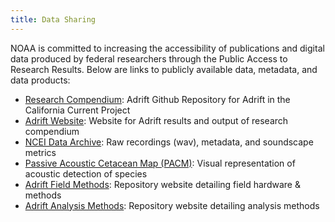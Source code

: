 ```yaml
---
title: Data Sharing 
---
```


NOAA is committed to increasing the accessibility of publications and digital data produced by federal researchers through the Public Access to Research Results. Below are links to publicly available data, metadata, and data products:

-   [Research Compendium](https://github.com/SAEL-SWFSC/Adrift): Adrift Github Repository for Adrift in the California Current Project
-   [Adrift Website](https://sael-swfsc.github.io/Adrift/): Website for Adrift results and output of research compendium
-   [NCEI Data Archive](https://data.noaa.gov/metaview/page?xml=NOAA/NESDIS/NGDC/MGG/passive_acoustic//iso/xml/ADRIFT_Raw_Audio.xml&view=getDataView): Raw recordings (wav), metadata, and soundscape metrics
-   [Passive Acoustic Cetacean Map (PACM)](https://apps-nefsc.fisheries.noaa.gov/pacm): Visual representation of acoustic detection of species
-   [Adrift Field Methods](https://sael-swfsc.github.io/adrift-field-methods/): Repository website detailing field hardware & methods
-   [Adrift Analysis Methods](https://sael-swfsc.github.io/adrift-analysis-methods/): Repository website detailing analysis methods
